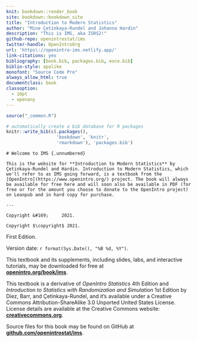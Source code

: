 ```yaml
---
knit: bookdown::render_book
site: bookdown::bookdown_site
title: "Introduction to Modern Statistics"
author: "Mine Çetinkaya-Rundel and Johanna Hardin"
description: "This is IMS, aka ISRS2!"
github-repo: openintrostat/ims
twitter-handle: OpenIntroOrg
url: 'https\://openintro-ims.netlify.app/'
link-citations: yes
bibliography: [book.bib, packages.bib, eoce.bib]
biblio-style: apalike
monofont: "Source Code Pro"
always_allow_html: true
documentclass: book
classoption: 
  - 10pt
  - openany
---
```


```r
source("_common.R")
```

```r
# automatically create a bib database for R packages
knitr::write_bib(c(.packages(), 
                   'bookdown', 'knitr', 
                   'rmarkdown'), 'packages.bib')
```

::: {.welcome}
```asis
# Welcome to IMS {.unnumbered}
```

\chapter*{}

\vfill

```asis
This is the website for **Introduction to Modern Statistics** by Çetinkaya-Rundel and Hardin. Introduction to Modern Statistics, which we'll refer to as IMS going forward, is a textbook from the [OpenIntro](https://www.openintro.org/) project. The book will always be available for free here and will soon also be available in PDF (for free or for the amount you choose to donate to the OpenIntro project) on Leanpub and in hard copy for purchase.

---
```

```asis
Copyright &#169;	 2021.
```

```asis
Copyright $\copyright$ 2021.
```

First Edition.

Version date: `r format(Sys.Date(), "%B %d, %Y")`.

This textbook and its supplements, including slides, labs, and interactive tutorials, may be downloaded for free at\
[**openintro.org/book/ims**](http://openintro.org/book/ims).

This textbook is a derivative of *OpenIntro Statistics* 4th Edition and *Introduction to Statistics with Randomization and Simulation* 1st Edition by Diez, Barr, and Çetinkaya-Rundel, and it's available under a Creative Commons Attribution-ShareAlike 3.0 Unported United States License.
License details are available at the Creative Commons website:\
[**creativecommons.org**](https://www.openintro.org/go/?id=creativecommons_org&referrer=ims1_pdf).

Source files for this book may be found on GitHub at\
[**github.com/openintrostat/ims**](https://github.com/openintrostat/ims).
:::
